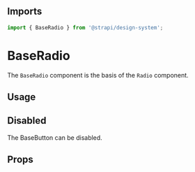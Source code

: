 

<Meta of={BaseRadioStories} />

## Imports

```js
import { BaseRadio } from '@strapi/design-system';
```

# BaseRadio

The `BaseRadio` component is the basis of the `Radio` component.

## Usage

<Canvas of={BaseRadioStories.Base} />

## Disabled

The BaseButton can be disabled.

<Canvas of={BaseRadioStories.Disabled} />

## Props

<ArgsTable of={BaseRadio} />
